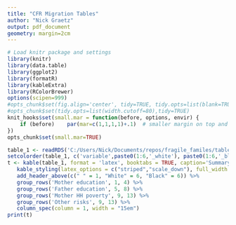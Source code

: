 ```yaml
---
title: "CFR Migration Tables"
author: "Nick Graetz"
output: pdf_document
geometry: margin=2cm
---
```

  
```r
# Load knitr package and settings
library(knitr)
library(data.table)
library(ggplot2)
library(formatR)
library(kableExtra)
library(RColorBrewer)
options(scipen=999)
#opts_chunk$set(fig.align='center', tidy=TRUE, tidy.opts=list(blank=TRUE, width.cutoff=40), warning=FALSE,message=FALSE)
#opts_chunk$set(tidy.opts=list(width.cutoff=80),tidy=TRUE)
knit_hooks$set(small.mar = function(before, options, envir) {
    if (before)    par(mar=c(1,1,1,1)+.1)  # smaller margin on top and right
})
opts_chunk$set(small.mar=TRUE)
```

```r
table_1 <- readRDS('C:/Users/Nick/Documents/repos/fragile_familes/table_1.RDS')
setcolorder(table_1, c('variable',paste0(1:6,'_white'), paste0(1:6,'_black')))
t <- kable(table_1, format = 'latex', booktabs = TRUE, caption='Summary statistics for each wave, by non-Hispanic white and black.', col.names = c('',rep(paste0('Wave ', 1:6),2)), digits = 2, escape = FALSE) %>%
   kable_styling(latex_options = c("striped","scale_down"), full_width = T, position = "center", font_size = 8) %>%
   add_header_above(c(" " = 1, "White" = 6, "Black" = 6)) %>%
   group_rows('Mother education', 1, 4) %>%
   group_rows('Father education', 5, 8) %>%
   group_rows('Mother HH poverty', 9, 13) %>%
   group_rows('Other risks', 9, 13) %>%
   column_spec(column = 1, width = "15em")
print(t)
```
